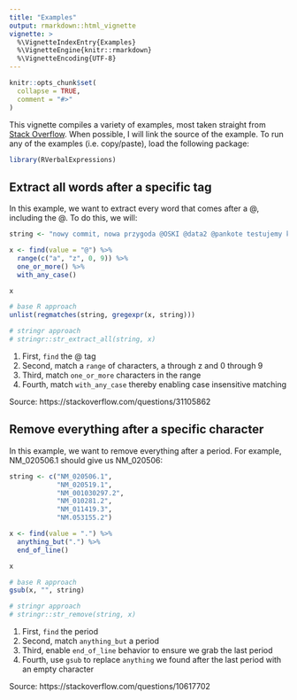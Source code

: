 ```yaml
---
title: "Examples"
output: rmarkdown::html_vignette
vignette: >
  %\VignetteIndexEntry{Examples}
  %\VignetteEngine{knitr::rmarkdown}
  %\VignetteEncoding{UTF-8}
---
```


```r
knitr::opts_chunk$set(
  collapse = TRUE,
  comment = "#>"
)
```

This vignette compiles a variety of examples, most taken straight from [Stack Overflow](https://stackoverflow.com/). When possible, I will link the source of the example. To run any of the examples (i.e. copy/paste), load the following package:

```r
library(RVerbalExpressions)
```

## Extract all words after a specific tag

In this example, we want to extract every word that comes after a @, including the @. To do this, we will:

```r
string <- "nowy commit, nowa przygoda @OSKI @data2 @pankote testujemy kod @oski2"

x <- find(value = "@") %>% 
  range(c("a", "z", 0, 9)) %>% 
  one_or_more() %>% 
  with_any_case()

x

# base R approach
unlist(regmatches(string, gregexpr(x, string)))

# stringr approach
# stringr::str_extract_all(string, x)
```

1. First, `find` the @ tag
2. Second, match a `range` of characters, a through z and 0 through 9
3. Third, match `one_or_more` characters in the range
4. Fourth, match `with_any_case` thereby enabling case insensitive matching

Source: https://stackoverflow.com/questions/31105862

## Remove everything after a specific character

In this example, we want to remove everything after a period. For example, NM_020506.1 should give us NM_020506:

```r
string <- c("NM_020506.1", 
            "NM_020519.1", 
            "NM_001030297.2", 
            "NM_010281.2", 
            "NM_011419.3", 
            "NM.053155.2")  

x <- find(value = ".") %>% 
  anything_but(".") %>% 
  end_of_line()

x

# base R approach
gsub(x, "", string)

# stringr approach
# stringr::str_remove(string, x)
```

1. First, `find` the period
2. Second, match `anything_but` a period
3. Third, enable `end_of_line` behavior to ensure we grab the last period
4. Fourth, use `gsub` to replace `anything` we found after the last period with an empty character

Source: https://stackoverflow.com/questions/10617702

